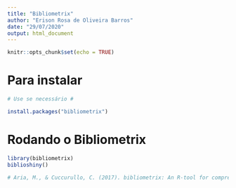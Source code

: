 ```yaml
---
title: "Bibliometrix"
author: "Erison Rosa de Oliveira Barros"
date: "29/07/2020"
output: html_document
---
```


```r
knitr::opts_chunk$set(echo = TRUE)
```

# Para instalar

```r

# Use se necessário #

install.packages("bibliometrix")
```

# Rodando o Bibliometrix

```r
library(bibliometrix)
biblioshiny()

# Aria, M., & Cuccurullo, C. (2017). bibliometrix: An R-tool for comprehensive science mapping analysis. Journal of Informetrics , 11(4), 959-975. #
```
